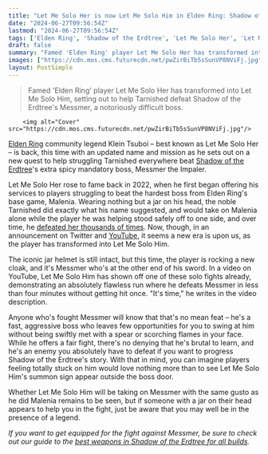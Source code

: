 ```yaml
---
title: "Let Me Solo Her is now Let Me Solo Him in Elden Ring: Shadow of the Erdtree, and he's ready to kill Messmer for you"
date: "2024-06-27T09:56:54Z"
lastmod: "2024-06-27T09:56:54Z"
tags: ['Elden Ring', 'Shadow of the Erdtree', 'Let Me Solo Her', 'Let Me Solo Him', 'Malenia', 'Messmer']
draft: false
summary: "Famed 'Elden Ring' player Let Me Solo Her has transformed into Let Me Solo Him, setting out to help Tarnished defeat Shadow of the Erdtree's Messmer, a notoriously difficult boss."
images: ["https://cdn.mos.cms.futurecdn.net/pwZirBiTb5sSunVP8NViFj.jpg"]
layout: PostSimple
---
```

> Famed 'Elden Ring' player Let Me Solo Her has transformed into Let Me Solo Him, setting out to help Tarnished defeat Shadow of the Erdtree's Messmer, a notoriously difficult boss.


        <img alt="Cover" src="https://cdn.mos.cms.futurecdn.net/pwZirBiTb5sSunVP8NViFj.jpg"/>
        
[<u>Elden Ring</u>](https://www.gamesradar.com/elden-ring-guide/) community legend Klein Tsuboi – best known as Let Me Solo Her – is back, this time with an updated name and mission as he sets out on a new quest to help struggling Tarnished everywhere beat [<u>Shadow of the Erdtree</u>](https://www.gamesradar.com/games/action-rpg/elden-ring-shadow-of-the-erdtree-guide/)'s extra spicy mandatory boss, Messmer the Impaler.

Let Me Solo Her rose to fame back in 2022, when he first began offering his services to players struggling to beat the hardest boss from Elden Ring's base game, Malenia. Wearing nothing but a jar on his head, the noble Tarnished did exactly what his name suggested, and would take on Malenia alone while the player he was helping stood safely off to one side, and over time, he [<u>defeated her thousands of times</u>](https://www.gamesradar.com/let-me-solo-her-has-played-elden-ring-for-almost-1000-hours-and-beaten-malenia-over-4000-times/). Now, though, in an announcement on Twitter and [YouTube](https://www.gamesradar.com/tag/youtube/), it seems a new era is upon us, as the player has transformed into Let Me Solo Him. 

The iconic jar helmet is still intact, but this time, the player is rocking a new cloak, and it's Messmer who's at the other end of his sword. In a video on YouTube, Let Me Solo Him has shown off one of these solo fights already, demonstrating an absolutely flawless run where he defeats Messmer in less than four minutes without getting hit once. "It's time," he writes in the video description.

Anyone who's fought Messmer will know that that's no mean feat – he's a fast, aggressive boss who leaves few opportunities for you to swing at him without being swiftly met with a spear or scorching flames in your face. While he offers a fair fight, there's no denying that he's brutal to learn, and he's an enemy you absolutely have to defeat if you want to progress Shadow of the Erdtree's story. With that in mind, you can imagine players feeling totally stuck on him would love nothing more than to see Let Me Solo Him's summon sign appear outside the boss door. 

Whether Let Me Solo Him will be taking on Messmer with the same gusto as he did Malenia remains to be seen, but if someone with a jar on their head appears to help you in the fight, just be aware that you may well be in the presence of a legend.

*If you want to get equipped for the fight against Messmer, be sure to check out our guide to the *[<u><em>best weapons in Shadow of the Erdtree for all builds</em></u>](https://www.gamesradar.com/games/action-rpg/shadow-of-the-erdtree-weapons-best/)*.*
        